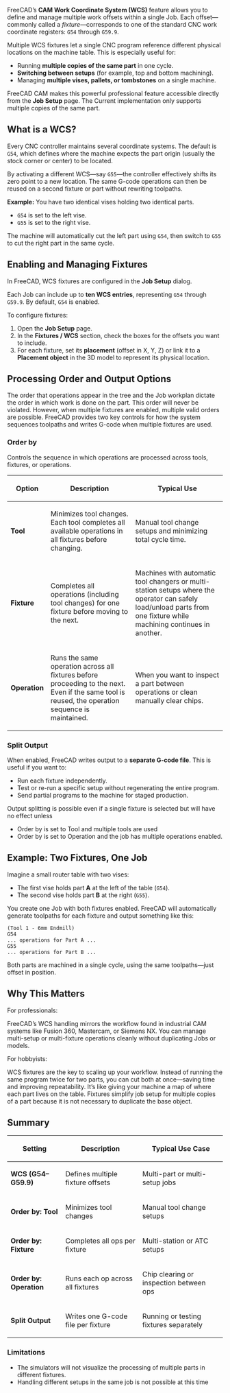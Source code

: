FreeCAD’s '''CAM Work Coordinate System (WCS)''' feature allows you to define and manage multiple work offsets within a single Job. Each offset—commonly called a ''fixture''—corresponds to one of the standard CNC work coordinate registers: <code>G54</code> through <code>G59.9</code>.

Multiple WCS fixtures let a single CNC program reference different physical locations on the machine table. This is especially useful for:
* Running '''multiple copies of the same part''' in one cycle.
* '''Switching between setups''' (for example, top and bottom machining).
* Managing '''multiple vises, pallets, or tombstones''' on a single machine.

FreeCAD CAM makes this powerful professional feature accessible directly from the '''Job Setup''' page.  The Current implementation only supports multiple copies of the same part.  

== What is a WCS? ==
Every CNC controller maintains several coordinate systems.  
The default is <code>G54</code>, which defines where the machine expects the part origin (usually the stock corner or center) to be located.

By activating a different WCS—say <code>G55</code>—the controller effectively shifts its zero point to a new location. The same G-code operations can then be reused on a second fixture or part without rewriting toolpaths.

'''Example:'''  
You have two identical vises holding two identical parts.  
* <code>G54</code> is set to the left vise.  
* <code>G55</code> is set to the right vise.  

The machine will automatically cut the left part using <code>G54</code>, then switch to <code>G55</code> to cut the right part in the same cycle.

== Enabling and Managing Fixtures ==
In FreeCAD, WCS fixtures are configured in the '''Job Setup''' dialog.

Each Job can include up to '''ten WCS entries''', representing <code>G54</code> through <code>G59.9</code>.  
By default, <code>G54</code> is enabled.

To configure fixtures:
# Open the '''Job Setup''' page.
# In the '''Fixtures / WCS''' section, check the boxes for the offsets you want to include.
# For each fixture, set its '''placement''' (offset in X, Y, Z) or link it to a '''Placement object''' in the 3D model to represent its physical location.

== Processing Order and Output Options ==
The order that operations appear in the tree and the Job workplan dictate the order in which work is done on the part.  This order will never be violated.  However, when multiple fixtures are enabled, multiple valid orders are possible.   FreeCAD provides two key controls for how the system sequences toolpaths and writes G-code when multiple fixtures are used.

=== Order by ===
Controls the sequence in which operations are processed across tools, fixtures, or operations.

{| class="wikitable"
! Option !! Description !! Typical Use
|-
| '''Tool''' || Minimizes tool changes. Each tool completes all available operations in all fixtures before changing. || Manual tool change setups and minimizing total cycle time.
|-
| '''Fixture''' || Completes all operations (including tool changes) for one fixture before moving to the next. || Machines with automatic tool changers or multi-station setups where the operator can safely load/unload parts from one fixture while machining continues in another.
|-
| '''Operation''' || Runs the same operation across all fixtures before proceeding to the next. Even if the same tool is reused, the operation sequence is maintained. || When you want to inspect a part between operations or clean manually clear chips.
|}

=== Split Output ===
When enabled, FreeCAD writes output to a '''separate G-code file'''.  
This is useful if you want to:
* Run each fixture independently.
* Test or re-run a specific setup without regenerating the entire program.
* Send partial programs to the machine for staged production.


Output splitting is possible even if a single fixture is selected but will have no effect unless 

* Order by is set to Tool and multiple tools are used
* Order by is set to Operation and the job has multiple operations enabled.

== Example: Two Fixtures, One Job ==
Imagine a small router table with two vises:
* The first vise holds part '''A''' at the left of the table (<code>G54</code>).  
* The second vise holds part '''B''' at the right (<code>G55</code>).  

You create one Job with both fixtures enabled.  
FreeCAD will automatically generate toolpaths for each fixture and output something like this:

<syntaxhighlight lang="gcode">
(Tool 1 - 6mm Endmill)
G54
... operations for Part A ...
G55
... operations for Part B ...
</syntaxhighlight>

Both parts are machined in a single cycle, using the same toolpaths—just offset in position.

== Why This Matters ==
; For professionals:
FreeCAD’s WCS handling mirrors the workflow found in industrial CAM systems like Fusion 360, Mastercam, or Siemens NX. You can manage multi-setup or multi-fixture operations cleanly without duplicating Jobs or models.

; For hobbyists:
WCS fixtures are the key to scaling up your workflow. Instead of running the same program twice for two parts, you can cut both at once—saving time and improving repeatability. It’s like giving your machine a map of where each part lives on the table.  Fixtures simplify job setup for multiple copies of a part because it is not necessary to duplicate the base object.

== Summary ==

{| class="wikitable"
! Setting !! Description !! Typical Use Case
|-
| '''WCS (G54–G59.9)''' || Defines multiple fixture offsets || Multi-part or multi-setup jobs
|-
| '''Order by: Tool''' || Minimizes tool changes || Manual tool change setups
|-
| '''Order by: Fixture''' || Completes all ops per fixture || Multi-station or ATC setups
|-
| '''Order by: Operation''' || Runs each op across all fixtures || Chip clearing or inspection between ops
|-
| '''Split Output''' || Writes one G-code file per fixture || Running or testing fixtures separately
|}

=== Limitations ===

* The simulators will not visualize the processing of multiple parts in different fixtures.
* Handling different setups in the same job is not possible at this time